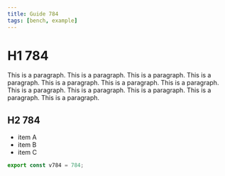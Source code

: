 ```yaml
---
title: Guide 784
tags: [bench, example]
---
```


# H1 784

This is a paragraph. This is a paragraph. This is a paragraph. This is a paragraph. This is a paragraph. This is a paragraph. This is a paragraph. This is a paragraph. This is a paragraph. This is a paragraph. This is a paragraph. This is a paragraph. 

## H2 784

- item A
- item B
- item C

```ts
export const v784 = 784;
```